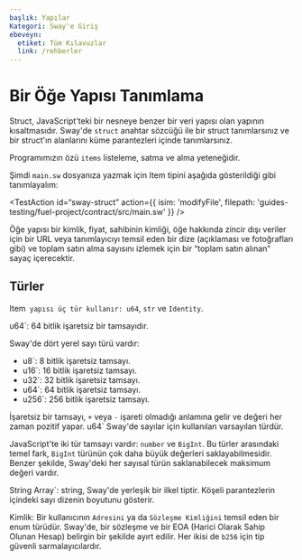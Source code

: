 ```yaml
---
başlık: Yapılar
Kategori: Sway'e Giriş
ebeveyn:
  etiket: Tüm Kılavuzlar
  link: /rehberler
---
```


# Bir Öğe Yapısı Tanımlama

Struct, JavaScript'teki bir nesneye benzer bir veri yapısı olan yapının kısaltmasıdır. Sway'de `struct` anahtar sözcüğü ile bir struct tanımlarsınız ve bir struct'ın alanlarını küme parantezleri içinde tanımlarsınız.

Programımızın özü `items` listeleme, satma ve alma yeteneğidir.

Şimdi `main.sw` dosyanıza yazmak için Item tipini aşağıda gösterildiği gibi tanımlayalım:

<TestAction
id=“sway-struct”
action={{
  isim: 'modifyFile',
  filepath: 'guides-testing/fuel-project/contract/src/main.sw'
}}
/>

<CodeImport
  file=“../../examples/intro-to-sway/contract/src/main.sw”
  comment=“struct”
  commentType=“//”
  lang=“sway”
/>

Öğe yapısı bir kimlik, fiyat, sahibinin kimliği, öğe hakkında zincir dışı veriler için bir URL veya tanımlayıcıyı temsil eden bir dize (açıklaması ve fotoğrafları gibi) ve toplam satın alma sayısını izlemek için bir “toplam satın alınan” sayaç içerecektir.

## Türler

Item` yapısı üç tür kullanır: u64`, `str` ve `Identity`.

u64`: 64 bitlik işaretsiz bir tamsayıdır.

Sway'de dört yerel sayı türü vardır:

- u8`: 8 bitlik işaretsiz tamsayı.
- u16`: 16 bitlik işaretsiz tamsayı.
- u32`: 32 bitlik işaretsiz tamsayı.
- u64`: 64 bitlik işaretsiz tamsayı.
- u256`: 256 bitlik işaretsiz tamsayı.

İşaretsiz bir tamsayı, `+` veya `-` işareti olmadığı anlamına gelir ve değeri her zaman pozitif yapar. u64` Sway'de sayılar için kullanılan varsayılan türdür.

JavaScript'te iki tür tamsayı vardır: `number` ve `BigInt`. Bu türler arasındaki temel fark, `BigInt` türünün çok daha büyük değerleri saklayabilmesidir. Benzer şekilde, Sway'deki her sayısal türün saklanabilecek maksimum değeri vardır.

String Array`: string, Sway'de yerleşik bir ilkel tiptir. Köşeli parantezlerin içindeki sayı dizenin boyutunu gösterir.

Kimlik: Bir kullanıcının `Adresini` ya da `Sözleşme Kimliğini` temsil eden bir enum türüdür. Sway'de, bir sözleşme ve bir EOA (Harici Olarak Sahip Olunan Hesap) belirgin bir şekilde ayırt edilir. Her ikisi de `b256` için tip güvenli sarmalayıcılardır.
